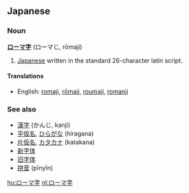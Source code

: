 ==Japanese==
===Noun===
'''[[ローマ]][[字]]''' (ローマじ, rōmaji)

# [[Japanese]] written in the standard 26-character latin script.

====Translations====
*English: [[romaji]], [[rōmaji]], [[roumaji]], [[romanji]]

===See also===
*[[漢字]] (かんじ, kanji)
*[[平仮名]], [[ひらがな]] (hiragana)
*[[片仮名]], [[カタカナ]] (katakana)
*[[新字体]]
*[[旧字体]]
*[[拼音]] (pīnyīn)

[[hu:ローマ字]]
[[nl:ローマ字]]